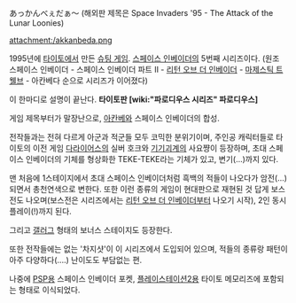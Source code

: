 あっかんべぇだぁ〜
(해외판 제목은 Space Invaders '95 - The Attack of the Lunar Loonies)

attachment:/akkanbeda.png

1995년에 [[타이토]]에서 만든 [[슈팅 게임]]. [[스페이스 인베이더]]의 5번째 시리즈이다. (원조 스페이스 인베이더 - 스페이스 인베이더 파트 II - [[리턴 오브 더 인베이더]] - [[마제스틱 트웰브]] - 아칸베다 순으로 시리즈가 이어졌다)

이 한마디로 설명이 끝난다. '''타이토판 [wiki:"파로디우스 시리즈" 파로디우스]'''

게임 제목부터가 말장난으로, [[아칸베]]와 스페이스 인베이더의 합성.

전작들과는 전혀 다르게 아군과 적군들 모두 코믹한 분위기이며, 주인공 캐릭터들로 타이토의 이전 게임 [[다라이어스]]의 실버 호크와 [[기기괴계]]의 사요쨩이 등장하며, 초대 스페이스 인베이더의 기체를 형상화한 TEKE-TEKE라는 기체가 있고, 변기(...)까지 있다. 

맨 처음에 1스테이지에서 초대 스페이스 인베이더처럼 흑백의 적들이 나오다가 암전(...)되면서 총천연색으로 변한다. 또한 이런 종류의 게임이 현대판으로 재현된 것 답게 보스전도 나오며(보스전은 시리즈에서는 [[리턴 오브 더 인베이더]]부터 나오기 시작), 2인 동시 플레이(!)까지 된다.

그리고 [[갤러그]] 형태의 보너스 스테이지도 등장한다.

또한 전작들에는 없는 '차지샷'이 이 시리즈에서 도입되어 있으며, 적들의 종류랑 패턴이 아주 다양하다(....) 난이도도 부담없는 편.

나중에 [[PSP]]용 스페이스 인베이더 포켓, [[플레이스테이션2]]용 타이토 메모리즈에 포함되는 형태로 이식되었다.
